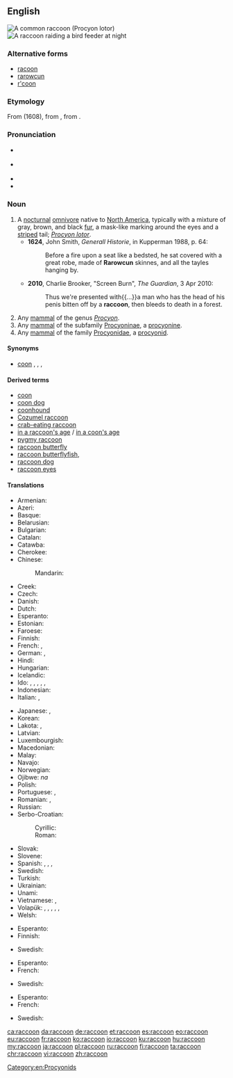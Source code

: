 {{was wotd|2010|June|23}}
==English==
{{wikipedia}}
[[Image:Procyon lotor (Common raccoon).jpg|right|thumb|A common raccoon (''Procyon lotor'')]]
[[File:Raccoon at night.jpg|right|thumb|A raccoon raiding a bird feeder at night]]
===Alternative forms===
* [[racoon]] {{defdate|from 17th c.}}
* [[rarowcun]] {{defdate|17th c.}}
* [[r'coon]] {{qualifier|colloquial contraction}}

===Etymology===
From {{term|arocoun|lang=en}} (1608), from {{etyl|pim|en}} {{term|ärähkun|lang=pim}}, from {{term|ärähkuněm||he scratches with his hands|lang=pim}}.

===Pronunciation===
* {{a|UK}} {{IPA|/ɹəˈkuːn/|lang=en}}
* {{a|US}} {{IPA|/ɹæˈkun/|/ɹəˈkun/|lang=en}}
* {{audio|en-us-raccoon.ogg|Audio (US)|lang=en}}
* {{rhymes|uːn|lang=en}}

===Noun===
{{en-noun}}

# A [[nocturnal]] [[omnivore]] native to [[North America]], typically with a mixture of gray, brown, and black [[fur]], a mask-like marking around the eyes and a [[striped]] tail; ''[[Procyon lotor]]''.
#* '''1624''', John Smith, ''Generall Historie'', in Kupperman 1988, p. 64:
#*: Before a fire upon a seat like a bedsted, he sat covered with a great robe, made of '''Rarowcun''' skinnes, and all the tayles hanging by.
#* '''2010''', Charlie Brooker, "Screen Burn", ''The Guardian'', 3 Apr 2010:
#*: Thus we're presented with{{...}}a man who has the head of his penis bitten off by a '''raccoon''', then bleeds to death in a forest.
# Any [[mammal]] of the genus ''[[Procyon]]''.
# Any [[mammal]] of the subfamily [[Procyoninae]], a [[procyonine]].
# Any [[mammal]] of the family [[Procyonidae]], a [[procyonid]].

====Synonyms====
* {{sense|Procyon lotor}} [[coon]] {{qualifier|colloquial}}, {{vern|common raccoon}}, {{vern|North American raccoon}}, {{vern|northern raccoon}}

====Derived terms====
* [[coon]]
* [[coon dog]]
* [[coonhound]]
* [[Cozumel raccoon]] {{gloss|{{taxlink|Procyon pygmaeus|species|noshow=1}}}}
* [[crab-eating raccoon]] {{gloss|''[[Procyon cancrivorus]]''}}
* [[in a raccoon's age]] / [[in a coon's age]]
* [[pygmy raccoon]] {{gloss|{{taxlink|Procyon pygmaeus|species|noshow=1}}}}
* [[raccoon butterfly]] {{gloss|{{taxlink|Chaetodon fasciatus|species|noshow=1}}}}
* [[raccoon butterflyfish]], {{gloss|{{taxlink|Chaetodon lunula|species|noshow=1}}}}
* [[raccoon dog]] {{gloss|''[[Nyctereutes procyonoides]]''}}
* [[raccoon eyes]]

====Translations====
{{trans-top|nocturnal omnivore living in North America, ''Procyon lotor''}}
* Armenian: {{t|hy|ջրարջ|tr=ǰrarǰ}}
* Azeri: {{t+|az|yenot}}
* Basque: {{t|eu|mapatxe}}
* Belarusian: {{t|be|янот|m|tr=janót|sc=Cyrl}}
* Bulgarian: {{t+|bg|енот|m|tr=enót|sc=Cyrl}}
* Catalan: {{t|ca|ós rentador|m}}
* Catawba: {{t|chc|tcigne}}
* Cherokee: {{t|chr|ᎬᎵ|tr=gvli|sc=Cher}}
* Chinese:
*: Mandarin: {{t+|cmn|浣熊|tr=huànxióng|sc=Hani}}
* Creek: {{t|mus|wotko}}
* Czech: {{t+|cs|mýval|m}}
* Danish: {{t+|da|vaskebjørn}}
* Dutch: {{t+|nl|wasbeer|m}}
* Esperanto: {{t|eo|lav-urso}}
* Estonian: {{t+|et|pesukaru}}
* Faroese: {{t|fo|tváttarbjørn|f}}
* Finnish: {{t+|fi|pesukarhu}}
* French: {{qualifier|more exactly}} {{t|fr|raton laveur commun|m}}, {{qualifier|less exactly}} {{t+|fr|raton laveur|m}}
* German: {{t+|de|Waschbär|m}}, {{qualifier|obsolete}} {{t|de|Schupp|m}}
* Hindi: {{t|hi|रैकून|tr=raikūn}}
* Hungarian: {{t+|hu|mosómedve}}
* Icelandic: {{t|is|þvottabjörn|m}}
* Ido: {{qualifier|♂♀}} {{t+|io|ratono}}, {{qualifier|♂}} {{t|io|ratonulo}}, {{qualifier|♀}} {{t|io|ratonino}}, {{qualifier|♂♀ offspring}} {{t|io|ratonyuno}}, {{qualifier|♂ offspring}} {{t|io|ratonyunulo}}, {{qualifier|♀ offspring}} {{t|io|ratonyunino}}
* Indonesian: {{t|id|rakun}}
* Italian: {{t+|it|procione|m}}, {{t|it|orsetto lavatore|m}}
{{trans-mid}}
* Japanese: {{t|ja|アライグマ|tr=araiguma|sc=Jpan}}, {{t+|ja|洗熊|tr=あらいぐま, araiguma|sc=Jpan}}
* Korean: {{t|ko|아메리카너구리|tr=Amerika neoguri|sc=Kore}}
* Lakota: {{t|lkt|wica}}, {{t|lkt|wiciteglega}}
* Latvian: {{t|lv|jenots}}
* Luxembourgish: {{t+|lb|Wäschbier|m}}
* Macedonian: {{t|mk|ракун|m|tr=rakún|sc=Cyrl}}
* Malay: {{t|ms|rakun}}
* Navajo: {{t|nv|tábąąh mąʼii}}
* Norwegian: {{t|no|vaskebjørn|m}}
* Ojibwe: {{t|oj|ᐁᐦᓯᐸᓐ|tr=esiban|sc=Cans}} ''na''<!-- WTF is "na"? ... ANSWER: "na" is an abbreviation used in linguistics that means "noun animate" -->
* Polish: {{t+|pl|szop|m}}
* Portuguese: {{t|pt|guaxinim|m}} {{qualifier|Brazil}}, {{t|pt|ratão lavador|m}} {{qualifier|Portugal}}
* Romanian: {{t+|ro|raton}}, {{t|ro|ursuleț spălător}}
* Russian: {{t+|ru|енот|m|tr=jenót}}
* Serbo-Croatian:
*: Cyrillic: {{t|sh|ракун|m}}
*: Roman: {{t+|sh|rakun|m}}
* Slovak: {{t|sk|mýval|m}}
* Slovene: {{t+|sl|rakun|m}}
* Spanish: {{t+|es|mapache|m}}, {{t|es|oso lavador|m}}, {{t|es|zorra manglera|f}}, {{t|es|gato manglatero|m}}
* Swedish: {{t+|sv|tvättbjörn|c}}
* Turkish: {{t+|tr|rakun}}
* Ukrainian: {{t|uk|єнот|m|tr=jenót|sc=Cyrl}}
* Unami: {{t|unm|nahënëm}}
* Vietnamese: {{t|vi|gấu mèo Mỹ}}, {{t|vi|gấu trúc Mỹ}}
* Volapük: {{qualifier|♂♀}} {{t|vo|räkun}}, {{qualifier|♂}} {{t|vo|hiräkun}}, {{qualifier|♀}} {{t|vo|jiräkun}}, {{qualifier|♂♀ offspring}} {{t|vo|räkunül}}, {{qualifier|♂ offspring}} {{t|vo|hiräkunül}}, {{qualifier|♀ offspring}} {{t|vo|jiräkunül}}
* Welsh: {{t|cy|racŵn|m}}
{{trans-bottom}}

{{trans-top|any mammal of the genus ''Procyon''}}
* Esperanto: {{qualifier|member of genus}} {{t|eo|prociono}}
* Finnish: {{t+|fi|pesukarhu}}
{{trans-mid}}
* Swedish: {{t+|sv|tvättbjörn|c}}
{{trans-bottom}}

{{trans-top|any mammal of the subfamily Procyoninae}}
* Esperanto: {{qualifier|member of subfamily}} {{t|eo|procioneno}}
* French: {{qualifier|member of subfamily}} {{t|fr|procyoniné|m}}
{{trans-mid}}
* Swedish: {{t|sv|halvbjörn|c}}
{{trans-bottom}}

{{trans-top|any mammal of the family Procyonidae}}
* Esperanto: {{qualifier|member of family}} {{t|eo|procionedo}}
* French: {{qualifier|member of family}} {{t+|fr|procyonidé|m}}
{{trans-mid}}
* Swedish: {{t|sv|halvbjörn}}
{{trans-bottom}}

[[Category:en:Procyonids]]

[[ca:raccoon]]
[[da:raccoon]]
[[de:raccoon]]
[[et:raccoon]]
[[es:raccoon]]
[[eo:raccoon]]
[[eu:raccoon]]
[[fr:raccoon]]
[[ko:raccoon]]
[[io:raccoon]]
[[ku:raccoon]]
[[hu:raccoon]]
[[my:raccoon]]
[[ja:raccoon]]
[[pl:raccoon]]
[[ru:raccoon]]
[[fi:raccoon]]
[[ta:raccoon]]
[[chr:raccoon]]
[[vi:raccoon]]
[[zh:raccoon]]